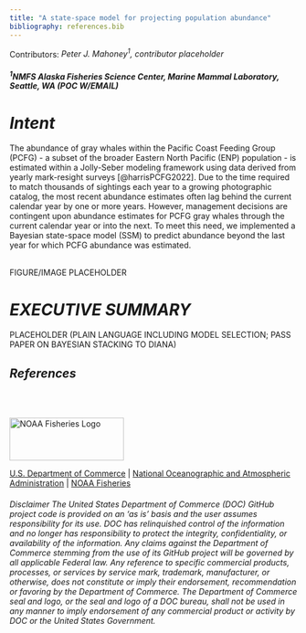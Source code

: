```yaml
---
title: "A state-space model for projecting population abundance"
bibliography: references.bib
---
```


Contributors: *Peter J. Mahoney^1^, contributor placeholder*

##### ^1^NMFS Alaska Fisheries Science Center, Marine Mammal Laboratory, Seattle, WA (POC W/EMAIL)

# *Intent*

The abundance of gray whales within the Pacific Coast Feeding Group (PCFG) - a subset of the broader Eastern North Pacific (ENP) population - is estimated within a Jolly-Seber modeling framework using data derived from yearly mark-resight surveys [@harrisPCFG2022]. Due to the time required to match thousands of sightings each year to a growing photographic catalog, the most recent abundance estimates often lag behind the current calendar year by one or more years. However, management decisions are contingent upon abundance estimates for PCFG gray whales through the current calendar year or into the next. To meet this need, we implemented a Bayesian state-space model (SSM) to predict abundance beyond the last year for which PCFG abundance was estimated.

\
FIGURE/IMAGE PLACEHOLDER

# *EXECUTIVE SUMMARY*

PLACEHOLDER (PLAIN LANGUAGE INCLUDING MODEL SELECTION; PASS PAPER ON BAYESIAN STACKING TO DIANA)

## *References*

::: {#refs}
:::

\
\

<img src="https://raw.githubusercontent.com/nmfs-fish-tools/nmfspalette/main/man/figures/noaa-fisheries-rgb-2line-horizontal-small.png" alt="NOAA Fisheries Logo" width="200" style="height: 75px !important;"/>

[U.S. Department of Commerce](https://www.commerce.gov/) \| [National Oceanographic and Atmospheric Administration](https://www.noaa.gov) \| [NOAA Fisheries](https://www.fisheries.noaa.gov/)

###### Disclaimer The United States Department of Commerce (DOC) GitHub project code is provided on an ‘as is’ basis and the user assumes responsibility for its use. DOC has relinquished control of the information and no longer has responsibility to protect the integrity, confidentiality, or availability of the information. Any claims against the Department of Commerce stemming from the use of its GitHub project will be governed by all applicable Federal law. Any reference to specific commercial products, processes, or services by service mark, trademark, manufacturer, or otherwise, does not constitute or imply their endorsement, recommendation or favoring by the Department of Commerce. The Department of Commerce seal and logo, or the seal and logo of a DOC bureau, shall not be used in any manner to imply endorsement of any commercial product or activity by DOC or the United States Government.
